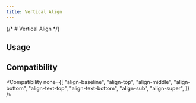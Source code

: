 ```yaml
---
title: Vertical Align
---
```



{/* # Vertical Align */}

## Usage

<Usage />

## Compatibility

<Compatibility
  none={[
    "align-baseline",
    "align-top",
    "align-middle",
    "align-bottom",
    "align-text-top",
    "align-text-bottom",
    "align-sub",
    "align-super",
  ]}
/>
